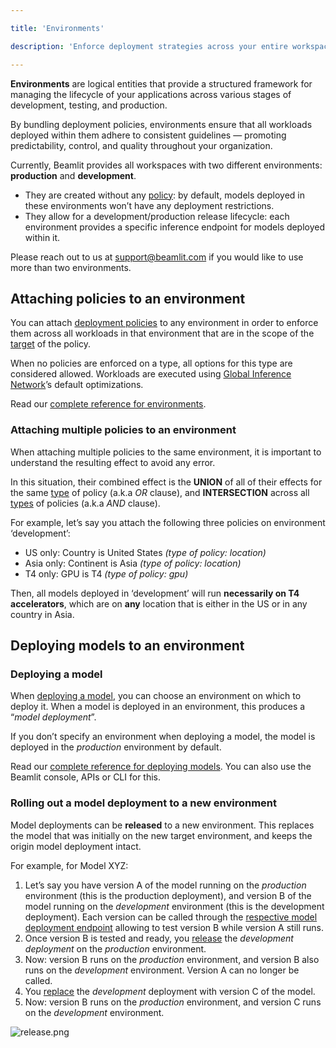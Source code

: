 ```yaml
---

title: 'Environments'

description: 'Enforce deployment strategies across your entire workspace.'

---
```


**Environments** are logical entities that provide a structured framework for managing the lifecycle of your applications across various stages of development, testing, and production.

By bundling deployment policies, environments ensure that all workloads deployed within them adhere to consistent guidelines — promoting predictability, control, and quality throughout your organization.

Currently, Beamlit provides all workspaces with two different environments: **production** and **development**. 

- They are created without any [policy](Policies): by default, models deployed in these environments won’t have any deployment restrictions.
- They allow for a development/production release lifecycle: each environment provides a specific inference endpoint for models deployed within it.

<Info>Please reach out to us at [support@beamlit.com](mailto:support@beamlit.com) if you would like to use more than two environments.</Info>

## **Attaching policies to an environment**

You can attach [deployment policies](Policies%2013847e47b1ea817daa5bcd58129a9bdb) to any environment in order to enforce them across all workloads in that environment that are in the scope of the [target](Policies) of the policy.

When no policies are enforced on a type, all options for this type are considered allowed. Workloads are executed using [Global Inference Network](../Models/Global-Inference-Network)’s default optimizations.

Read our [complete reference for environments](https://docs.beamlit.com/api-reference/environments/create-or-update-environment).

### Attaching multiple policies to an environment

When attaching multiple policies to the same environment, it is important to understand the resulting effect to avoid any error.

In this situation, their combined effect is the **UNION** of all of their effects for the same [type](Policies%2013847e47b1ea817daa5bcd58129a9bdb) of policy (a.k.a *OR* clause), and **INTERSECTION** across all [types](Policies) of policies (a.k.a *AND* clause).

For example, let’s say you attach the following three policies on environment ‘development’:

- US only: Country is United States *(type of policy: location)*
- Asia only: Continent is Asia *(type of policy: location)*
- T4 only: GPU is T4 *(type of policy: gpu)*

Then, all models deployed in ‘development’ will run **necessarily on T4 accelerators**, which are on **any** location that is either in the US or in any country in Asia. 

## **Deploying models to an environment**

### Deploying a model

When [deploying a model](../Models/Model-deployment), you can choose an environment on which to deploy it. When a model is deployed in an environment, this produces a “*model deployment*”.

If you don’t specify an environment when deploying a model, the model is deployed in the *production* environment by default.

Read our [complete reference for deploying models](https://docs.beamlit.com/api-reference/models/create-or-update-model-deployment). You can also use the Beamlit console, APIs or CLI for this.

### Rolling out a model deployment to a new environment

Model deployments can be **released** to a new environment. This replaces the model that was initially on the new target environment, and keeps the origin model deployment intact.

For example, for Model XYZ:

1. Let’s say you have version A of the model running on the *production* environment (this is the  production deployment), and version B of the model running on the *development* environment (this is the development deployment). Each version can be called through the [respective model deployment endpoint](../Models/Query-a-model) allowing to test version B while version A still runs.
2. Once version B is tested and ready, you [release](../Models/Model-deployment) the *development deployment* on the *production* environment.
3. Now: version B runs on the *production* environment, and version B also runs on the *development* environment. Version A can no longer be called.
4. You [replace](../Models/Model-deployment) the *development* deployment with version C of the model. 
5. Now: version B runs on the *production* environment, and version C runs on the *development* environment. 

![release.png](Environments/release.png)